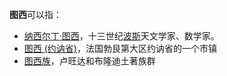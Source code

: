 '''图西'''可以指：

*[[纳西尔丁·图西|纳西尔丁·图西]]，十三世纪[[波斯|波斯]]天文学家、数学家。
*[[图西_(约讷省)|图西 (约讷省)]]，法国勃艮第大区约讷省的一个市镇
*[[图西族|图西族]]，卢旺达和布隆迪土著族群

{{Disambig|Cat=二字消歧义}}